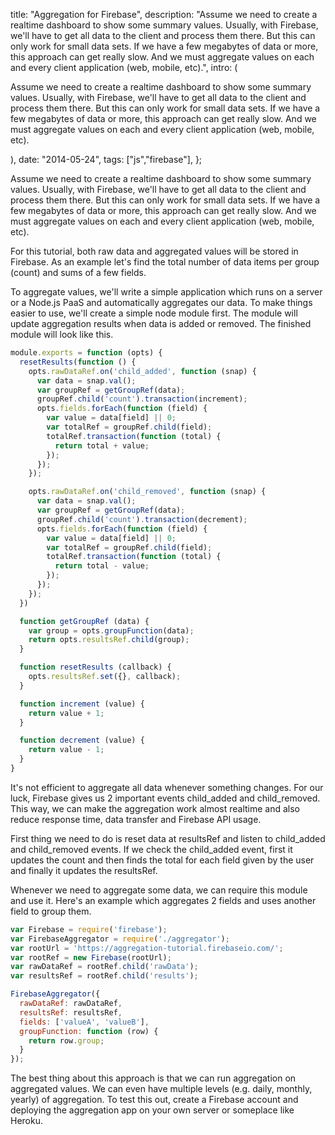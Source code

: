 


  title: "Aggregation for Firebase",
  description: "Assume we need to create a realtime dashboard to show some summary  values. Usually, with Firebase, we'll have to get all data to the client  and process them there. But this can only work for small data sets. If  we have a few megabytes of data or more, this approach can get really  slow. And we must aggregate values on each and every client application  (web, mobile, etc).",
  intro: (
    <section>
      <p>Assume we need to create a realtime dashboard to show some summary  values. Usually, with Firebase, we'll have to get all data to the client  and process them there. But this can only work for small data sets. If  we have a few megabytes of data or more, this approach can get really  slow. And we must aggregate values on each and every client application  (web, mobile, etc).</p>
    </section>
  ),
  date: "2014-05-24",
  tags: ["js","firebase"],
};


Assume we need to create a realtime dashboard to show some summary  values. Usually, with Firebase, we'll have to get all data to the client  and process them there. But this can only work for small data sets. If  we have a few megabytes of data or more, this approach can get really  slow. And we must aggregate values on each and every client application  (web, mobile, etc).

For this tutorial, both raw data and aggregated values will be stored  in Firebase. As an example let's find the total number of data items  per group (count) and sums of a few fields.

To aggregate values, we'll write a simple application which runs on a  server or a Node.js PaaS and automatically aggregates our data. To make  things easier to use, we'll create a simple node module first. The  module will update aggregation results when data is added or removed.  The finished module will look like this.

```js
module.exports = function (opts) {
  resetResults(function () {
    opts.rawDataRef.on('child_added', function (snap) {
      var data = snap.val();
      var groupRef = getGroupRef(data);
      groupRef.child('count').transaction(increment);
      opts.fields.forEach(function (field) {
        var value = data[field] || 0;
        var totalRef = groupRef.child(field);
        totalRef.transaction(function (total) {
          return total + value;
        });
      });
    });

    opts.rawDataRef.on('child_removed', function (snap) {
      var data = snap.val();
      var groupRef = getGroupRef(data);
      groupRef.child('count').transaction(decrement);
      opts.fields.forEach(function (field) {
        var value = data[field] || 0;
        var totalRef = groupRef.child(field);
        totalRef.transaction(function (total) {
          return total - value;
        });
      });
    });
  })

  function getGroupRef (data) {
    var group = opts.groupFunction(data);
    return opts.resultsRef.child(group);
  }

  function resetResults (callback) {
    opts.resultsRef.set({}, callback);
  }

  function increment (value) {
    return value + 1;
  }

  function decrement (value) {
    return value - 1;
  }
}
```

It's not efficient to aggregate all data whenever something changes.  For our luck, Firebase gives us 2 important events child_added and  child_removed. This way, we can make the aggregation work almost  realtime and also reduce response time, data transfer and Firebase API  usage.

First thing we need to do is reset data at resultsRef and listen to  child_added and child_removed events. If we check the child_added event,  first it updates the count and then finds the total for each field  given by the user and finally it updates the resultsRef.

Whenever we need to aggregate some data, we can require this module  and use it. Here's an example which aggregates 2 fields and uses another  field to group them.

```js
var Firebase = require('firebase');
var FirebaseAggregator = require('./aggregator');
var rootUrl = 'https://aggregation-tutorial.firebaseio.com/';
var rootRef = new Firebase(rootUrl);
var rawDataRef = rootRef.child('rawData');
var resultsRef = rootRef.child('results');

FirebaseAggregator({
  rawDataRef: rawDataRef,
  resultsRef: resultsRef,
  fields: ['valueA', 'valueB'],
  groupFunction: function (row) {
    return row.group;
  }
});
```

The best thing about this approach is that we can run aggregation on  aggregated values. We can even have multiple levels (e.g. daily,  monthly, yearly) of aggregation. To test this out, create a Firebase  account and deploying the aggregation app on your own server or  someplace like Heroku.
